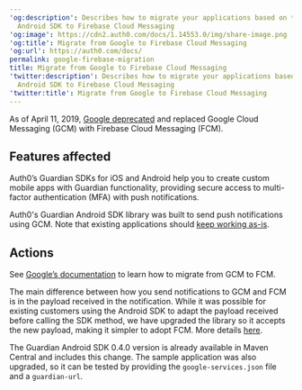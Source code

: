---
'og:description': Describes how to migrate your applications based on the Guardian
  Android SDK to Firebase Cloud Messaging
'og:image': https://cdn2.auth0.com/docs/1.14553.0/img/share-image.png
'og:title': Migrate from Google to Firebase Cloud Messaging
'og:url': https://auth0.com/docs/
permalink: google-firebase-migration
title: Migrate from Google to Firebase Cloud Messaging
'twitter:description': Describes how to migrate your applications based on the Guardian
  Android SDK to Firebase Cloud Messaging
'twitter:title': Migrate from Google to Firebase Cloud Messaging
---
As of April 11, 2019, [Google deprecated](https://firebase.googleblog.com/2018/04/time-to-upgrade-from-gcm-to-fcm.html) and replaced Google Cloud Messaging (GCM) with Firebase Cloud Messaging (FCM).

## Features affected

Auth0’s Guardian SDKs for iOS and Android help you to create custom mobile apps with Guardian functionality, providing secure access to <Tooltip tip="Multi-factor authentication (MFA): User authentication process that uses a factor in addition to username and password such as a code via SMS." cta="View Glossary" href="/docs/glossary?term=multi-factor+authentication">multi-factor authentication</Tooltip> (MFA) with push notifications.

Auth0's Guardian Android SDK library was built to send push notifications using GCM. Note that existing applications should [keep working as-is](https://aws.amazon.com/blogs/messaging-and-targeting/the-end-of-google-cloud-messaging-and-what-it-means-for-your-apps/).

## Actions

See [Google’s documentation](https://developers.google.com/cloud-messaging/android/android-migrate-fcm) to learn how to migrate from GCM to FCM.

The main difference between how you send notifications to GCM and FCM is in the payload received in the notification. While it was possible for existing customers using the Android SDK to adapt the payload received before calling the SDK method, we have upgraded the library so it accepts the new payload, making it simpler to adopt FCM. More details [here](https://github.com/auth0/Guardian.Android/pull/84).

The Guardian Android SDK 0.4.0 version is already available in Maven Central and includes this change. The sample application was also upgraded, so it can be tested by providing the `google-services.json` file and a `guardian-url`.